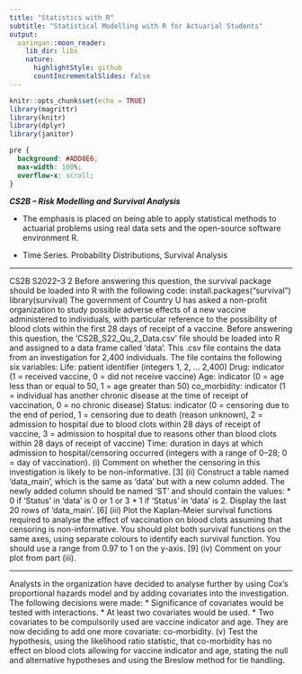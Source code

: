 ```yaml
---
title: "Statistics with R"
subtitle: "Statistical Modelling with R for Actuarial Students"
output:
  xaringan::moon_reader:
    lib_dir: libs
    nature:
      highlightStyle: github
      countIncrementalSlides: false
---
```


```r
knitr::opts_chunk$set(echo = TRUE)
library(magrittr)
library(knitr)
library(dplyr)
library(janitor)


```

```css
pre {
  background: #ADD8E6;
  max-width: 100%;
  overflow-x: scroll;
}
```

***CS2B – Risk Modelling and Survival Analysis ***


* The emphasis is placed on being able to apply statistical methods to actuarial problems using real data sets and the open-source software environment R. 

* Time Series. Probability Distributions, Survival Analysis

---

CS2B S2022–3
2 Before answering this question, the survival package should be loaded into R with the
following code:
install.packages("survival")
library(survival)
The government of Country U has asked a non-profit organization to study possible
adverse effects of a new vaccine administered to individuals, with particular reference
to the possibility of blood clots within the first 28 days of receipt of a vaccine.
Before answering this question, the ‘CS2B_S22_Qu_2_Data.csv’ file should be
loaded into R and assigned to a data frame called ‘data’. This .csv file contains the
data from an investigation for 2,400 individuals. The file contains the following six
variables:
Life: patient identifier (integers 1, 2, … 2,400)
Drug: indicator (1 = received vaccine, 0 = did not receive vaccine)
Age: indicator (0 = age less than or equal to 50, 1 = age greater than 50)
co_morbidity: indicator (1 = individual has another chronic disease at the time of
receipt of vaccination, 0 = no chronic disease)
Status: indicator (0 = censoring due to the end of period, 1 = censoring due to death
(reason unknown), 2 = admission to hospital due to blood clots within 28 days of
receipt of vaccine, 3 = admission to hospital due to reasons other than blood clots
within 28 days of receipt of vaccine)
Time: duration in days at which admission to hospital/censoring occurred (integers
with a range of 0–28; 0 = day of vaccination).
(i) Comment on whether the censoring in this investigation is likely to be
non-informative. [3]
(ii) Construct a table named ‘data_main’, which is the same as ‘data’ but with a
new column added. The newly added column should be named ‘ST’ and
should contain the values:
*  0 if ‘Status’ in ‘data’ is 0 or 1 or 3
*  1 if ‘Status’ in ‘data’ is 2.
Display the last 20 rows of ‘data_main’. [6]
(iii) Plot the Kaplan–Meier survival functions required to analyse the effect of
vaccination on blood clots assuming that censoring is non-informative. You
should plot both survival functions on the same axes, using separate colours to
identify each survival function. You should use a range from 0.97 to 1 on the
y-axis. [9]
(iv) Comment on your plot from part (iii). 

---

Analysts in the organization have decided to analyse further by using Cox’s
proportional hazards model and by adding covariates into the investigation.
The following decisions were made:
*  Significance of covariates would be tested with interactions.
*  At least two covariates would be used.
*  Two covariates to be compulsorily used are vaccine indicator and age.
They are now deciding to add one more covariate: co-morbidity.
(v) Test the hypothesis, using the likelihood ratio statistic, that co-morbidity has
no effect on blood clots allowing for vaccine indicator and age, stating the null
and alternative hypotheses and using the Breslow method for tie handling.

